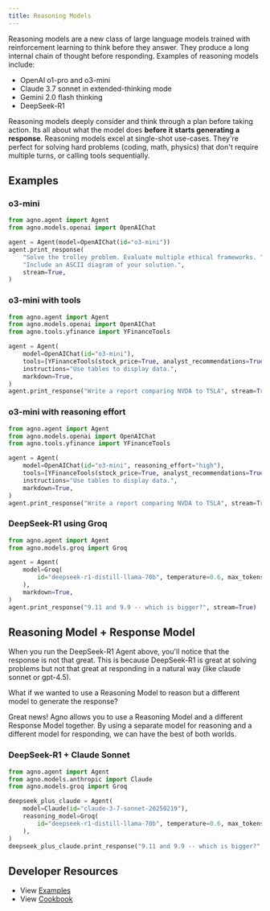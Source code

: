 ```yaml
---
title: Reasoning Models
---
```


Reasoning models are a new class of large language models trained with reinforcement learning to think before they answer. They produce a long internal chain of thought before responding. Examples of reasoning models include:
- OpenAI o1-pro and o3-mini
- Claude 3.7 sonnet in extended-thinking mode
- Gemini 2.0 flash thinking
- DeepSeek-R1

Reasoning models deeply consider and think through a plan before taking action. Its all about what the model does **before it starts generating a response**. Reasoning models excel at single-shot use-cases. They're perfect for solving hard problems (coding, math, physics) that don't require multiple turns, or calling tools sequentially.

## Examples

### o3-mini

```python o3_mini.py
from agno.agent import Agent
from agno.models.openai import OpenAIChat

agent = Agent(model=OpenAIChat(id="o3-mini"))
agent.print_response(
    "Solve the trolley problem. Evaluate multiple ethical frameworks. "
    "Include an ASCII diagram of your solution.",
    stream=True,
)
```

### o3-mini with tools

```python o3_mini_with_tools.py
from agno.agent import Agent
from agno.models.openai import OpenAIChat
from agno.tools.yfinance import YFinanceTools

agent = Agent(
    model=OpenAIChat(id="o3-mini"),
    tools=[YFinanceTools(stock_price=True, analyst_recommendations=True, company_info=True, company_news=True)],
    instructions="Use tables to display data.",
    markdown=True,
)
agent.print_response("Write a report comparing NVDA to TSLA", stream=True)
```

### o3-mini with reasoning effort

```python o3_mini_with_reasoning_effort.py
from agno.agent import Agent
from agno.models.openai import OpenAIChat
from agno.tools.yfinance import YFinanceTools

agent = Agent(
    model=OpenAIChat(id="o3-mini", reasoning_effort="high"),
    tools=[YFinanceTools(stock_price=True, analyst_recommendations=True, company_info=True, company_news=True)],
    instructions="Use tables to display data.",
    markdown=True,
)
agent.print_response("Write a report comparing NVDA to TSLA", stream=True)
```

### DeepSeek-R1 using Groq

```python deepseek_r1_using_groq.py
from agno.agent import Agent
from agno.models.groq import Groq

agent = Agent(
    model=Groq(
        id="deepseek-r1-distill-llama-70b", temperature=0.6, max_tokens=1024, top_p=0.95
    ),
    markdown=True,
)
agent.print_response("9.11 and 9.9 -- which is bigger?", stream=True)
```

## Reasoning Model + Response Model

When you run the DeepSeek-R1 Agent above, you'll notice that the response is not that great. This is because DeepSeek-R1 is great at solving problems but not that great at responding in a natural way (like claude sonnet or gpt-4.5).

What if we wanted to use a Reasoning Model to reason but a different model to generate the response?

Great news! Agno allows you to use a Reasoning Model and a different Response Model together. By using a separate model for reasoning and a different model for responding, we can have the best of both worlds.

### DeepSeek-R1 + Claude Sonnet

```python deepseek_plus_claude.py
from agno.agent import Agent
from agno.models.anthropic import Claude
from agno.models.groq import Groq

deepseek_plus_claude = Agent(
    model=Claude(id="claude-3-7-sonnet-20250219"),
    reasoning_model=Groq(
        id="deepseek-r1-distill-llama-70b", temperature=0.6, max_tokens=1024, top_p=0.95
    ),
)
deepseek_plus_claude.print_response("9.11 and 9.9 -- which is bigger?", stream=True)
```

## Developer Resources


- View [Examples](/examples/concepts/reasoning/models)
- View [Cookbook](https://github.com/agno-agi/agno/tree/main/cookbook/reasoning/models)

